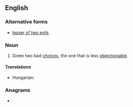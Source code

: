 ==English==
{{wikipedia}}

===Alternative forms===
* [[lesser of two evils]]

===Noun===
{{en-noun}}

# Given two bad [[choice]]s, the one that is less [[objectionable]].

====Translations====
{{trans-top|given two bad choices the one that is less objectionable}}
* Hungarian: {{t|hu|kisebbik rossz}}
{{trans-mid}}
{{trans-bottom}}

===Anagrams===
* {{anagrams|en|a=eeeillrssv|silver eels}}